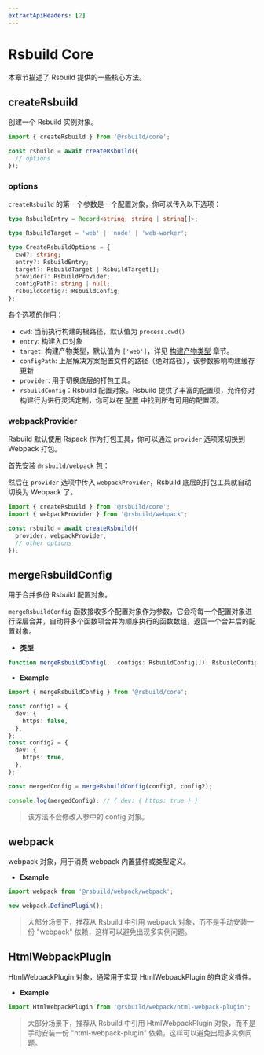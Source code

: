 ```yaml
---
extractApiHeaders: [2]
---
```


# Rsbuild Core

本章节描述了 Rsbuild 提供的一些核心方法。

## createRsbuild

创建一个 Rsbuild 实例对象。

```ts
import { createRsbuild } from '@rsbuild/core';

const rsbuild = await createRsbuild({
  // options
});
```

### options

`createRsbuild` 的第一个参数是一个配置对象，你可以传入以下选项：

```ts
type RsbuildEntry = Record<string, string | string[]>;

type RsbuildTarget = 'web' | 'node' | 'web-worker';

type CreateRsbuildOptions = {
  cwd?: string;
  entry?: RsbuildEntry;
  target?: RsbuildTarget | RsbuildTarget[];
  provider?: RsbuildProvider;
  configPath?: string | null;
  rsbuildConfig?: RsbuildConfig;
};
```

各个选项的作用：

- `cwd`: 当前执行构建的根路径，默认值为 `process.cwd()`
- `entry`: 构建入口对象
- `target`: 构建产物类型，默认值为 `['web']`，详见 [构建产物类型](/api/start/build-target.html) 章节。
- `configPath`: 上层解决方案配置文件的路径（绝对路径），该参数影响构建缓存更新
- `provider`: 用于切换底层的打包工具。
- `rsbuildConfig`：Rsbuild 配置对象。Rsbuild 提供了丰富的配置项，允许你对构建行为进行灵活定制，你可以在 [配置](/config/) 中找到所有可用的配置项。

### webpackProvider

Rsbuild 默认使用 Rspack 作为打包工具，你可以通过 `provider` 选项来切换到 Webpack 打包。

首先安装 `@rsbuild/webpack` 包：


<PackageManagerTabs command="add @rsbuild/webpack -D" />

然后在 `provider` 选项中传入 `webpackProvider`，Rsbuild 底层的打包工具就自动切换为 Webpack 了。

```ts
import { createRsbuild } from '@rsbuild/core';
import { webpackProvider } from '@rsbuild/webpack';

const rsbuild = await createRsbuild({
  provider: webpackProvider,
  // other options
});
```

## mergeRsbuildConfig

用于合并多份 Rsbuild 配置对象。

`mergeRsbuildConfig` 函数接收多个配置对象作为参数，它会将每一个配置对象进行深层合并，自动将多个函数项合并为顺序执行的函数数组，返回一个合并后的配置对象。

- **类型**

```ts
function mergeRsbuildConfig(...configs: RsbuildConfig[]): RsbuildConfig;
```

- **Example**

```ts
import { mergeRsbuildConfig } from '@rsbuild/core';

const config1 = {
  dev: {
    https: false,
  },
};
const config2 = {
  dev: {
    https: true,
  },
};

const mergedConfig = mergeRsbuildConfig(config1, config2);

console.log(mergedConfig); // { dev: { https: true } }
```

> 该方法不会修改入参中的 config 对象。

## webpack

webpack 对象，用于消费 webpack 内置插件或类型定义。

- **Example**

```ts
import webpack from '@rsbuild/webpack/webpack';

new webpack.DefinePlugin();
```

> 大部分场景下，推荐从 Rsbuild 中引用 webpack 对象，而不是手动安装一份 "webpack" 依赖，这样可以避免出现多实例问题。

## HtmlWebpackPlugin

HtmlWebpackPlugin 对象，通常用于实现 HtmlWebpackPlugin 的自定义插件。

- **Example**

```ts
import HtmlWebpackPlugin from '@rsbuild/webpack/html-webpack-plugin';
```

> 大部分场景下，推荐从 Rsbuild 中引用 HtmlWebpackPlugin 对象，而不是手动安装一份 "html-webpack-plugin" 依赖，这样可以避免出现多实例问题。
